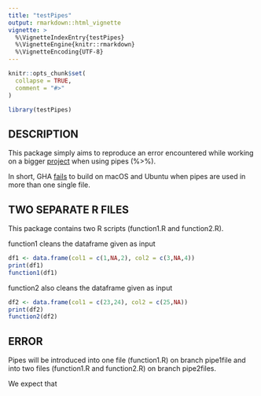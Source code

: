 ```yaml
---
title: "testPipes"
output: rmarkdown::html_vignette
vignette: >
  %\VignetteIndexEntry{testPipes}
  %\VignetteEngine{knitr::rmarkdown}
  %\VignetteEncoding{UTF-8}
---
```


```r
knitr::opts_chunk$set(
  collapse = TRUE,
  comment = "#>"
)
```

```r
library(testPipes)
```

## DESCRIPTION

This package simply aims to reproduce an error encountered while working
on a bigger [project](https://github.com/informalr/informalr/)
when using pipes (%>%).

In short,
GHA [fails](https://github.com/informalr/informalr/actions/runs/442815899)
to build on macOS and Ubuntu when pipes are used in more than one single file.

## TWO SEPARATE R FILES

This package contains two R scripts (function1.R and function2.R).

function1 cleans the dataframe given as input

```r
df1 <- data.frame(col1 = c(1,NA,2), col2 = c(3,NA,4))
print(df1)
function1(df1)
```

function2 also cleans the dataframe given as input

```r
df2 <- data.frame(col1 = c(23,24), col2 = c(25,NA))
print(df2)
function2(df2)
```


## ERROR

Pipes will be introduced into one file (function1.R) on branch pipe1file and
into two files (function1.R and function2.R) on branch pipe2files.

We expect that 
